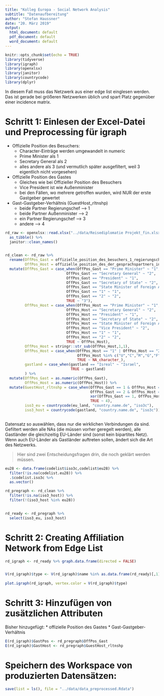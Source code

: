 ```yaml
---
title: "Kolleg Europa - Social Network Analysis"
subtitle: "Datenaufbereitung"
author: "Stefan Haussner"
date: "20. März 2019"
output:
  html_document: default
  pdf_document: default
  word_document: default
---
```


```r
knitr::opts_chunk$set(echo = TRUE)
library(tidyverse)
library(igraph)
library(openxlsx)
library(janitor)
library(countrycode)
library(dplyr)
```

In diesem Fall muss das Netzwerk aus einer edge list einglesen werden. Das ist gerade bei größeren Netzwerken üblich und spart Platz gegenüber einer incidence matrix.

# Schritt 1: Einlesen der Excel-Datei und Preprocessing für igraph

* Offizielle Position des Besuchers:
    + Character-Einträge werden umgewandelt in numeric
    + Prime Minister als 1
    + Secretary General als 2
    + alles andere als 3 (und vermutlich später ausgefiltert, weil 3 eigentlich nicht vorgesehen)
* Offizielle Position des Gastes
    + Gleiches wie bei Offizieller Position des Besuchers
    + Vice President ist wie Außenminister
    + bei den Fällen, wo mehrere getroffen wurden, wird NUR der erste Gastgeber gewertet
* Gast-Gastgeber-Verhältnis (GuestHost_rltnshp)
    + beide Partner Regierungschef --> 1
    + beide Partner Außenminister --> 2
    + ein Partner Regierungschef --> 3
    + andere --> 4


```r
rd_raw <- openxlsx::read.xlsx("../data/Reisediplomatie Projekt_fin.xlsx", sheet = 1, na.strings = ".", detectDates = TRUE) %>% 
  as_tibble() %>% 
  janitor::clean_names()
  

rd_clean <- rd_raw %>% 
  rename(OffPos_Gast = offizielle_position_des_besuchers_1_regierungschef_in_2_aussenminister_in,
         OffPos_Host = offizielle_position_des_der_gesprachspartners_in_im_gastland_1_regierungschef_in_2_aussenminister_in_3_sonstiges_angeben) %>% 
  mutate(OffPos_Gast = case_when(OffPos_Gast == "Prime Minister" ~ "1",
                            OffPos_Gast == "Secretary General" ~ "2",
                            OffPos_Gast == "President" ~ "1",
                            OffPos_Gast == "Secretary of State" ~ "2", 
                            OffPos_Gast == "State Minister of Foreign Affairs" ~ "2", 
                            OffPos_Gast == "1" ~ "1",
                            OffPos_Gast == "2" ~ "2",
                            TRUE ~ "3"),
         OffPos_Host = case_when(OffPos_Host == "Prime Minister" ~ "1",
                            OffPos_Host == "Secretary General" ~ "2",
                            OffPos_Host == "President" ~ "1",
                            OffPos_Host == "Secretary of State" ~ "2", 
                            OffPos_Host == "State Minister of Foreign Affairs" ~ "2",
                            OffPos_Host == "Vice President" ~ "2",
                            OffPos_Host == "1" ~ "1",
                            OffPos_Host == "2" ~ "2",
                            TRUE ~ OffPos_Host),
         OffPos_Host = stringr::str_sub(OffPos_Host,1,1),
         OffPos_Host = case_when(OffPos_Host == "1" | OffPos_Host == "2" | OffPos_Host == "3" ~ OffPos_Host,
                                 OffPos_Host %in% c("U","C","M","G","F") ~ "3",
                                 TRUE ~ NA_character_),
         gastland = case_when(gastland == "Isreal" ~ "Israel",
                              TRUE ~ gastland)
         ) %>% 
  mutate(OffPos_Gast = as.numeric(OffPos_Gast),
         OffPos_Host = as.numeric(OffPos_Host)) %>% 
  mutate(GuestHost_rltnshp = case_when(OffPos_Gast == 1 & OffPos_Host == 1 ~ 1,
                                       OffPos_Gast == 2 & OffPos_Host == 2 ~ 2,
                                       xor(OffPos_Gast == 1, OffPos_Host == 1) ~ 3,
                                       TRUE ~ 4),
         iso3_eu = countrycode(eu_land, "country.name.de", "iso3c"),
         iso3_host = countrycode(gastland, "country.name.de", "iso3c"))
  
```

Datensatz so auswählen, dass nur die wirklichen Verbindungen da sind. Gefiltert werden alle NAs (die müssen vorher geregelt werden), alle Gastländer die gleichzeitig EU-Länder sind (sonst kein bipartites Netz). Wenn auch EU-Länder als Gastländer auftreten sollen, ändert sich die Art des Netzwerks.

> Hier sind zwei Entscheidungsfragen drin, die noch geklärt werden müssen.

```r
eu28 <- data.frame(codelist$iso3c,codelist$eu28) %>% 
  filter(!is.na(codelist.eu28)) %>% 
  .$codelist.iso3c %>% 
  as.vector()

rd_pregraph <- rd_clean %>%
  filter(!is.na(iso3_host)) %>% 
  filter(!(iso3_host %in% eu28))
  

rd_ready <- rd_pregraph %>% 
  select(iso3_eu, iso3_host)
```

# Schritt 2: Creating Affiliation Network from Edge List

```r
rd_igraph <- rd_ready %>% graph.data.frame(directed = FALSE)


V(rd_igraph)$type <- V(rd_igraph)$name %in% as.data.frame(rd_ready)[,1]
  
plot.igraph(rd_igraph, vertex.color = V(rd_igraph)$type)
```

# Schritt 3: Hinzufügen von zusätzlichen Attributen

Bisher hinzugefügt:
* offizielle Position des Gastes
* Gast-Gastgeber-Verhältnis


```r
E(rd_igraph)$GastPos <- rd_pregraph$OffPos_Gast
E(rd_igraph)$GastHost <- rd_pregraph$GuestHost_rltnshp
```


# Speichern des Workspace von produzierten Datensätzen:

```r
save(list = ls(), file = "../data/data_preprocessed.Rdata")
```

